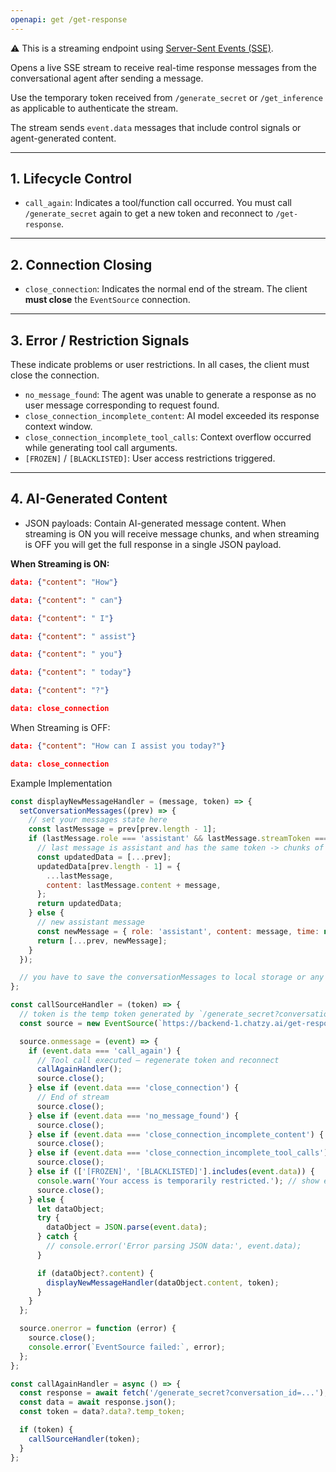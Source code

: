 ```yaml
---
openapi: get /get-response
---
```


⚠️ This is a streaming endpoint using [Server-Sent Events (SSE)](https://developer.mozilla.org/en-US/docs/Web/API/Server-sent_events/Using_server-sent_events).

Opens a live SSE stream to receive real-time response messages from the conversational agent after sending a message.

Use the temporary token received from `/generate_secret` or `/get_inference` as applicable to authenticate the stream.

The stream sends `event.data` messages that include control signals or agent-generated content.

---

## 1. Lifecycle Control

- `call_again`: Indicates a tool/function call occurred. You must call `/generate_secret` again to get a new token and reconnect to `/get-response`.

---

## 2. Connection Closing

- `close_connection`: Indicates the normal end of the stream. The client **must close** the `EventSource` connection.

---

## 3. Error / Restriction Signals

These indicate problems or user restrictions. In all cases, the client must close the connection.

- `no_message_found`: The agent was unable to generate a response as no user message corresponding to request found.
- `close_connection_incomplete_content`: AI model exceeded its response context window.
- `close_connection_incomplete_tool_calls`: Context overflow occurred while generating tool call arguments.
- `[FROZEN]` / `[BLACKLISTED]`: User access restrictions triggered.

---

## 4. AI-Generated Content

- JSON payloads: Contain AI-generated message content. When streaming is ON you will receive message chunks, and when streaming is OFF you will get the full response in a single JSON payload.

**When Streaming is ON:**

```json
data: {"content": "How"}

data: {"content": " can"}

data: {"content": " I"}

data: {"content": " assist"}

data: {"content": " you"}

data: {"content": " today"}

data: {"content": "?"}

data: close_connection
```

When Streaming is OFF:

```json
data: {"content": "How can I assist you today?"}

data: close_connection

```

Example Implementation

```js
const displayNewMessageHandler = (message, token) => {
  setConversationMessages((prev) => {
    // set your messages state here
    const lastMessage = prev[prev.length - 1];
    if (lastMessage.role === 'assistant' && lastMessage.streamToken === token) {
      // last message is assistant and has the same token -> chunks of message is to be appended
      const updatedData = [...prev];
      updatedData[prev.length - 1] = {
        ...lastMessage,
        content: lastMessage.content + message,
      };
      return updatedData;
    } else {
      // new assistant message
      const newMessage = { role: 'assistant', content: message, time: new Date().toLocaleString('en-IN'), streamToken: token };
      return [...prev, newMessage];
    }
  });

  // you have to save the conversationMessages to local storage or any other persistent storage, chatzy AI doesn't expose any API to fetch conversation history
};

const callSourceHandler = (token) => {
  // token is the temp token generated by `/generate_secret?conversation_id=...`
  const source = new EventSource(`https://backend-1.chatzy.ai/get-response?token=${token}`);

  source.onmessage = (event) => {
    if (event.data === 'call_again') {
      // Tool call executed – regenerate token and reconnect
      callAgainHandler();
      source.close();
    } else if (event.data === 'close_connection') {
      // End of stream
      source.close();
    } else if (event.data === 'no_message_found') {
      source.close();
    } else if (event.data === 'close_connection_incomplete_content') {
      source.close();
    } else if (event.data === 'close_connection_incomplete_tool_calls') {
      source.close();
    } else if (['[FROZEN]', '[BLACKLISTED]'].includes(event.data)) {
      console.warn('Your access is temporarily restricted.'); // show error message to user
      source.close();
    } else {
      let dataObject;
      try {
        dataObject = JSON.parse(event.data);
      } catch {
        // console.error('Error parsing JSON data:', event.data);
      }

      if (dataObject?.content) {
        displayNewMessageHandler(dataObject.content, token);
      }
    }
  };

  source.onerror = function (error) {
    source.close();
    console.error(`EventSource failed:`, error);
  };
};

const callAgainHandler = async () => {
  const response = await fetch('/generate_secret?conversation_id=...');
  const data = await response.json();
  const token = data?.data?.temp_token;

  if (token) {
    callSourceHandler(token);
  }
};
```
